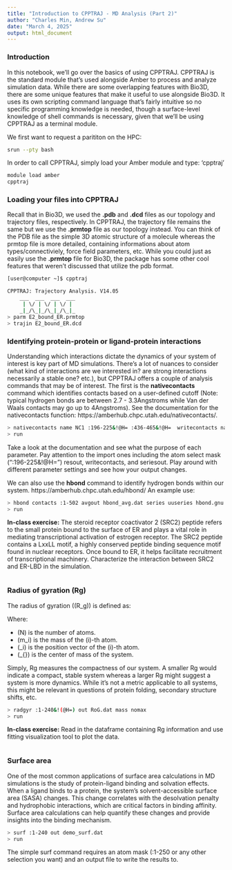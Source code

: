 ```yaml
---
title: "Introduction to CPPTRAJ - MD Analysis (Part 2)"
author: "Charles Min, Andrew Su"
date: "March 4, 2025"
output: html_document
---
```


### Introduction
In this notebook, we'll go over the basics of using CPPTRAJ. CPPTRAJ is the standard module that's used alongside Amber to process and analyze simulation data. While there are some overlapping features with Bio3D, there are some unique features that make it useful to use alongside Bio3D. It uses its own scripting command language that's fairly intuitive so no specific programming knowledge is needed, though a surface-level knowledge of shell commands is necessary, given that we'll be using CPPTRAJ as a terminal module. 

We first want to request a parititon on the HPC: 
```bash
srun --pty bash
```


In order to call CPPTRAJ, simply load your Amber module and type: 'cpptraj'

```bash
module load amber
cpptraj
```

### Loading your files into CPPTRAJ
Recall that in Bio3D, we used the **.pdb** and **.dcd** files as our topology and trajectory files, respectively. In CPPTRAJ, the trajectory file remains the same but we use the **.prmtop** file as our topology instead. You can think of the PDB file as the simple 3D atomic structure of a molecule whereas the prmtop file is more detailed, containing informations about atom types/connectiviely, force field parameters, etc. While you could just as easily use the **.prmtop** file for Bio3D, the package has some other cool features that weren't discussed that utilize the pdb format. 

```bash
[user@computer ~]$ cpptraj

CPPTRAJ: Trajectory Analysis. V14.05
    ___  ___  ___  ___
     | \/ | \/ | \/ | 
    _|_/\_|_/\_|_/\_|_
> parm E2_bound_ER.prmtop
> trajin E2_bound_ER.dcd
```

### Identifying protein-protein or ligand-protein interactions

Understanding which interactions dictate the dynamics of your system of interest is key part of MD simulations. There's a lot of nuances to consider (what kind of interactions are we interested in? are strong interactions necessarily a stable one? etc.), but CPPTRAJ offers a couple of analysis commands that may be of interest. The first is the **nativecontacts** command which identifies contacts based on a user-defined cutoff (Note: typical hydrogen bonds are between 2.7 - 3.3Angstroms while Van der Waals contacts may go up to 4Angstroms). See the documentation for the nativecontacts function: https://amberhub.chpc.utah.edu/nativecontacts/. 

```bash
> nativecontacts name NC1 :196-225&!@H= :436-465&!@H=  writecontacts native-contacts.dat resout resout.dat distance 3.3 byresidue out all-residues.dat mindist maxdist map mapout gnu contactpdb contactspdb.pdb series seriesout native-contacts-series.dat
> run
```

Take a look at the documentation and see what the purpose of each parameter. Pay attention to the import ones including the atom select mask (":196-225&!@H=") resout, writecontacts, and seriesout. Play around with different parameter settings and see how your output changes. 

We can also use the **hbond** command to identify hydrogen bonds within our system. https://amberhub.chpc.utah.edu/hbond/ An example use: 
```bash
> hbond contacts :1-502 avgout hbond_avg.dat series uuseries hbond.gnu nointramol
> run
```

**In-class exercise:** The steroid receptor coactivator 2 (SRC2) peptide refers to the small protein bound to the surface of ER and plays a vital role in mediating transcriptional activation of estrogen receptor. The SRC2 peptide contains a LxxLL motif, a highly conserved peptide binding sequence motif found in nuclear receptors. Once bound to ER, it helps facilitate recruitment of transcriptional machinery. Characterize the interaction between SRC2 and ER-LBD in the simulation. 

```bash
```

### Radius of gyration (Rg)
The radius of gyration (\(R_g\)) is defined as:

\begin{align*}
R_g = \sqrt{\frac{\sum_{i=1}^N m_i (\mathbf{r}_i - \mathbf{r}_{\text{cm}})^2}{\sum_{i=1}^N m_i}}
\end{align*}

Where:

- \(N\) is the number of atoms.
- \(m_i\) is the mass of the \(i\)-th atom.
- \(\mathbf{r}_i\) is the position vector of the \(i\)-th atom.
- \(\mathbf{r}_{\text{cm}}\) is the center of mass of the system.

Simply, Rg measures the compactness of our system. A smaller Rg would indicate a compact, stable system whereas a larger Rg might suggest a system is more dynamics. While it's not a metric applicable to all systems, this might be relevant in questions of protein folding, secondary structure shifts, etc.

```bash
> radgyr :1-240&!(@H=) out RoG.dat mass nomax
> run
```
**In-class exercise:** Read in the dataframe containing Rg information and use fitting visualization tool to plot the data. 
```r
```

### Surface area 
One of the most common applications of surface area calculations in MD simulations is the study of protein-ligand binding and solvation effects. When a ligand binds to a protein, the system's solvent-accessible surface area (SASA) changes. This change correlates with the desolvation penalty and hydrophobic interactions, which are critical factors in binding affinity. Surface area calculations can help quantify these changes and provide insights into the binding mechanism.

```bash
> surf :1-240 out demo_surf.dat
> run
```

The simple surf command requires an atom mask (:1-250 or any other selection you want) and an output file to write the results to. 

